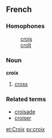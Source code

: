==French==
===Homophones===
:[[crois]]
:[[croît]]
===Noun===
'''croix'''

# [[cross]]

===Related terms===
*[[croisade]]
*[[croiser]]

[[et:Croix]]
[[sv:croix]]
